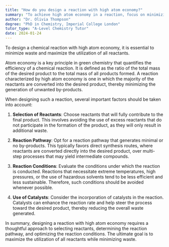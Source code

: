 ```yaml
---
title: "How do you design a reaction with high atom economy?"
summary: "To achieve high atom economy in a reaction, focus on minimizing waste and maximizing the utilization of all reactants involved."
author: "Dr. Olivia Thompson"
degree: "PhD in Chemistry, Imperial College London"
tutor_type: "A-Level Chemistry Tutor"
date: 2024-01-24
---
```


To design a chemical reaction with high atom economy, it is essential to minimize waste and maximize the utilization of all reactants.

Atom economy is a key principle in green chemistry that quantifies the efficiency of a chemical reaction. It is defined as the ratio of the total mass of the desired product to the total mass of all products formed. A reaction characterized by high atom economy is one in which the majority of the reactants are converted into the desired product, thereby minimizing the generation of unwanted by-products.

When designing such a reaction, several important factors should be taken into account:

1. **Selection of Reactants**: Choose reactants that will fully contribute to the final product. This involves avoiding the use of excess reactants that do not participate in the formation of the product, as they will only result in additional waste.

2. **Reaction Pathway**: Opt for a reaction pathway that generates minimal or no by-products. This typically favors direct synthesis routes, where reactants are converted directly into the desired product, over multi-step processes that may yield intermediate compounds.

3. **Reaction Conditions**: Evaluate the conditions under which the reaction is conducted. Reactions that necessitate extreme temperatures, high pressures, or the use of hazardous solvents tend to be less efficient and less sustainable. Therefore, such conditions should be avoided whenever possible.

4. **Use of Catalysts**: Consider the incorporation of catalysts in the reaction. Catalysts can enhance the reaction rate and help steer the process toward the desired product, thereby reducing the overall waste generated.

In summary, designing a reaction with high atom economy requires a thoughtful approach to selecting reactants, determining the reaction pathway, and optimizing the reaction conditions. The ultimate goal is to maximize the utilization of all reactants while minimizing waste.
    